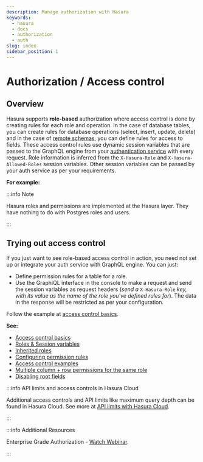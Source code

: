 ```yaml
---
description: Manage authorization with Hasura
keywords:
  - hasura
  - docs
  - authorization
  - auth
slug: index
sidebar_position: 1
---
```



# Authorization / Access control

## Overview

Hasura supports **role-based** authorization where access control is done by creating rules for each role and operation. In the case of database tables, you can create rules for database operations (select, insert, update, delete) and in the case of [remote schemas](/remote-schemas/index.mdx), you can define rules for access to fields. These access control rules use dynamic session
variables that are passed to the GraphQL engine from your
[authentication service](/auth/authentication/index.mdx) with every request. Role information is inferred from the `X-Hasura-Role` and `X-Hasura-Allowed-Roles` session variables. Other session variables can be passed by your auth service as per your requirements.

**For example:**

<Thumbnail
  src="/img/graphql/core/auth/hasura-perms.png"
  alt="Create a permission rule"
  width="800px"
/>

:::info Note

Hasura roles and permissions are implemented at the Hasura layer. They
have nothing to do with Postgres roles and users.

:::

## Trying out access control

If you just want to see role-based access control in action, you need
not set up or integrate your auth service with GraphQL engine. You can
just:

-   Define permission rules for a table for a role.
-   Use the GraphiQL interface in the console to make a request and send
    the session variables as request headers (*send a* `X-Hasura-Role`
    *key, with its value as the name of the role you've defined rules
    for*). The data in the response will be restricted as per your
    configuration.

Follow the example at [access control basics](/auth/authorization/basics.mdx).

**See:**

- [Access control basics](/auth/authorization/basics.mdx)
- [Roles & Session variables](/auth/authorization/roles-variables.mdx)
- [Inherited roles](/auth/authorization/inherited-roles.mdx)
- [Configuring permission rules](/auth/authorization/permission-rules.mdx)
- [Access control examples](/auth/authorization/common-roles-auth-examples.mdx)
- [Multiple column + row permissions for the same role](/auth/authorization/role-multiple-rules.mdx)
- [Disabling root fields](/auth/authorization/disabling-root-fields.mdx)

:::info API limits and access controls in Hasura Cloud

Additional access controls and API limits like maximum query depth can
be found in Hasura Cloud. See more at
[API limits with Hasura Cloud](/security/api-limits.mdx).

:::

:::info Additional Resources

Enterprise Grade Authorization - [Watch Webinar](https://hasura.io/events/webinar/authorization-modeling-hasura/?pg=docs&plcmt=body&cta=watch-webinar&tech=).

:::
